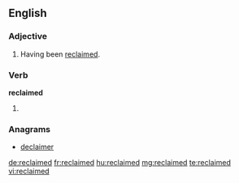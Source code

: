 ==English==

===Adjective===
{{en-adj}}

# Having been [[reclaim|reclaimed]].

===Verb===
'''reclaimed'''

# {{past of|[[reclaim]]}}

===Anagrams===
* [[declaimer#English|declaimer]]

[[de:reclaimed]]
[[fr:reclaimed]]
[[hu:reclaimed]]
[[mg:reclaimed]]
[[te:reclaimed]]
[[vi:reclaimed]]